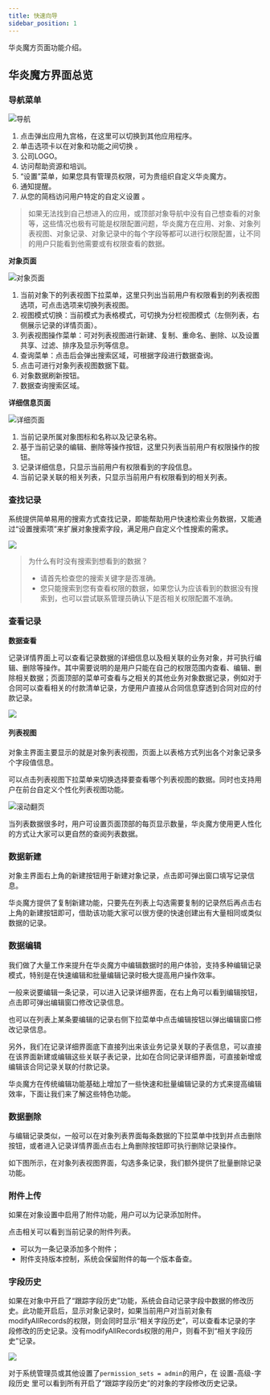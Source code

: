 ```yaml
---
title: 快速向导
sidebar_position: 1
---
```


华炎魔方页面功能介绍。

## 华炎魔方界面总览

### 导航菜单

![导航](/../static/img/zh-CN/navigate.png)

1. 点击弹出应用九宫格，在这里可以切换到其他应用程序。
2. 单击选项卡以在对象和功能之间切换 。
3. 公司LOGO。
4. 访问帮助资源和培训。
5. “设置”菜单，如果您具有管理员权限，可为贵组织自定义华炎魔方。
6. 通知提醒。
7. 从您的简档访问用户特定的自定义设置 。

> 如果无法找到自己想进入的应用，或顶部对象导航中没有自己想查看的对象等，这些情况也极有可能是权限配置问题，华炎魔方在应用、对象、对象列表视图、对象记录、对象记录中的每个字段等都可以进行权限配置，让不同的用户只能看到他需要或有权限查看的数据。


**对象页面**

 ![对象页面](/../static/img/zh-CN/listviews.png)

1. 当前对象下的列表视图下拉菜单，这里只列出当前用户有权限看到的列表视图选项，可点击选项来切换列表视图。
2. 视图模式切换：当前模式为表格模式，可切换为分栏视图模式（左侧列表，右侧展示记录的详情页面）。
3. 列表视图操作菜单：可对列表视图进行新建、复制、重命名、删除、以及设置共享、过滤、排序及显示列等信息。
4. 查询菜单：点击后会弹出搜索区域，可根据字段进行数据查询。
5. 点击可进行对象列表视图数据下载。
6. 对象数据刷新按钮。
7. 数据查询搜索区域。


**详细信息页面**

 ![详细页面](/../static/img/zh-CN/record_detail.png)

1. 当前记录所属对象图标和名称以及记录名称。
2. 基于当前记录的编辑、删除等操作按钮，这里只列表当前用户有权限操作的按钮。
3. 记录详细信息，只显示当前用户有权限看到的字段信息。
4. 当前记录关联的相关列表，只显示当前用户有权限看到的相关列表。

### 查找记录

系统提供简单易用的搜索方式查找记录，即能帮助用户快速检索业务数据，又能通过“设置搜索项”来扩展对象搜索字段，满足用户自定义个性搜索的需求。

 ![](/../static/img/zh-CN/search_records.gif)



> 为什么有时没有搜索到想看到的数据？
>
> * 请首先检查您的搜索关键字是否准确。
> * 您只能搜索到您有查看权限的数据，如果您认为应该看到的数据没有搜索到，也可以尝试联系管理员确认下是否相关权限配置不准确。

### 查看记录

**数据查看**

记录详情界面上可以查看记录数据的详细信息以及相关联的业务对象，并可执行编辑、删除等操作。其中需要说明的是用户只能在自己的权限范围内查看、编辑、删除相关数据；页面顶部的菜单可查看与之相关的其他业务对象数据记录，例如对于合同可以查看相关的付款清单记录，方便用户直接从合同信息穿透到合同对应的付款记录。

 ![](/../static/img/zh-CN/record_related.png)

#### 列表视图

对象主界面主要显示的就是对象列表视图，页面上以表格方式列出各个对象记录多个字段值信息。

可以点击列表视图下拉菜单来切换选择要查看哪个列表视图的数据。同时也支持用户在前台自定义个性化列表视图功能。

 ![滚动翻页](/../static/img/zh-CN/create_listviews.gif)

当列表数据很多时，用户可设置页面顶部的每页显示数量，华炎魔方使用更人性化的方式让大家可以更自然的查阅列表数据。


### 数据新建

对象主界面右上角的新建按钮用于新建对象记录，点击即可弹出窗口填写记录信息。

华炎魔方提供了复制新建功能，只要先在列表上勾选需要复制的记录然后再点击右上角的新建按钮即可，借助该功能大家可以很方便的快速创建出有大量相同或类似数据的记录。


### 数据编辑

我们做了大量工作来提升在华炎魔方中编辑数据时的用户体验，支持多种编辑记录模式，特别是在快速编辑和批量编辑记录时极大提高用户操作效率。

一般来说要编辑一条记录，可以进入记录详细界面，在右上角可以看到编辑按钮，点击即可弹出编辑窗口修改记录信息。

也可以在列表上某条要编辑的记录右侧下拉菜单中点击编辑按钮以弹出编辑窗口修改记录信息。


另外，我们在记录详细界面底下直接列出来该业务记录关联的子表信息，可以直接在该界面新建或编辑这些关联子表记录，比如在合同记录详细界面，可直接新增或编辑该合同记录关联的付款记录。

华炎魔方在传统编辑功能基础上增加了一些快速和批量编辑记录的方式来提高编辑效率，下面让我们来了解这些特色功能。

### 数据删除

与编辑记录类似，一般可以在对象列表界面每条数据的下拉菜单中找到并点击删除按钮，或者进入记录详情界面点击右上角删除按钮即可执行删除记录操作。

如下图所示，在对象列表视图界面，勾选多条记录，我们额外提供了批量删除记录功能。


### 附件上传

如果在对象设置中启用了附件功能，用户可以为记录添加附件。

点击相关可以看到当前记录的附件列表。

* 可以为一条记录添加多个附件；
* 附件支持版本控制，系统会保留附件的每一个版本备查。

### 字段历史

如果在对象中开启了“跟踪字段历史”功能，系统会自动记录字段中数据的修改历史。此功能开启后，显示对象记录时，如果当前用户对当前对象有modifyAllRecords的权限，则会同时显示“相关字段历史”，可以查看本记录的字段修改的历史记录。没有modifyAllRecords权限的用户，则看不到“相关字段历史”记录。


 ![](/../static/img/zh-CN/audit_records.png)

对于系统管理员或其他设置了`permission_sets = admin`的用户，在 设置-高级-字段历史 里可以看到所有开启了“跟踪字段历史”的对象的字段修改历史记录。
